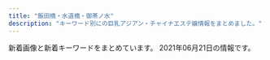 ```yaml
---
title: "飯田橋・水道橋・御茶ノ水"
description: "キーワード別にの巨乳アジアン・チャイナエステ嬢情報をまとめました。"
---
```


新着画像と新着キーワードをまとめています。
2021年06月21日の情報です。

<DmmAffiliateIns />
<KeywordTable
  shops={
    [
    {
        "station": "\u795e\u4fdd\u753a\u99c5A5\u51fa\u53e3",
        "img_links": [
            "http://jinbocho.xyz/images/a5.jpg",
            "http://jinbocho.xyz/images/s_staff.png",
            "http://jinbocho.xyz/images/r6.jpg",
            "http://jinbocho.xyz/images/left3.png",
            "http://jinbocho.xyz/images/zi.png",
            "http://jinbocho.xyz/images/r5.jpg",
            "http://jinbocho.xyz/images/g7.jpg",
            "http://jinbocho.xyz/images/top1.jpg",
            "http://jinbocho.xyz/images/g1.jpg",
            "http://jinbocho.xyz/images/a3.jpg",
            "http://jinbocho.xyz/images/miki.jpg",
            "http://jinbocho.xyz/images/r2.jpg",
            "http://jinbocho.xyz/images/g10.jpg",
            "http://jinbocho.xyz/images/mika.jpg",
            "http://jinbocho.xyz/images/r1.jpg",
            "http://jinbocho.xyz/images/r3.jpg",
            "http://jinbocho.xyz/images/new-tit3.png",
            "http://jinbocho.xyz/images/gb01.png",
            "http://jinbocho.xyz/images/g9.jpg",
            "http://jinbocho.xyz/images/gr.jpg",
            "http://jinbocho.xyz/images/r4.jpg",
            "http://jinbocho.xyz/images/a2.jpg",
            "http://jinbocho.xyz/images/a1.jpg",
            "http://jinbocho.xyz/images/g8.jpg",
            "http://jinbocho.xyz/images/yuki.jpg",
            "http://jinbocho.xyz/images/g2.jpg",
            "http://jinbocho.xyz/images/haru.jpg",
            "http://jinbocho.xyz/images/g0.jpg",
            "http://jinbocho.xyz/images/yuk.jpg",
            "http://jinbocho.xyz/images/mobile.png",
            "http://jinbocho.xyz/images/top2.jpg",
            "http://jinbocho.xyz/images/z1.jpg",
            "http://jinbocho.xyz/images/a4.jpg",
            "http://jinbocho.xyz/images/new-tit.png",
            "http://jinbocho.xyz/images/z2.jpg",
            "http://jinbocho.xyz/images/face.png",
            "http://jinbocho.xyz/images/mi.jpg"
        ],
        "keywords": {},
        "url": "http://jinbocho.xyz/",
        "name": "\u306f\u306a\u3073"
    },
    {
        "keywords": {},
        "img_links": [
            "http://www.pilink.xyz/uploads/181018/rec2.png",
            "http://www.pilink.xyz/style/mobile.jpg",
            "http://www.pilink.xyz/style/head1.jpg",
            "http://www.pilink.xyz/style/sm.jpg",
            "http://www.pilink.xyz/uploads/210420/1-210420151411422.png",
            "http://www.pilink.xyz/uploads/181018/sys2.jpg",
            "http://www.pilink.xyz/uploads/210420/1-210420150221a8.jpg",
            "http://www.pilink.xyz/style/line.png",
            "http://www.pilink.xyz/style/concept.jpg",
            "http://www.pilink.xyz/style/news.jpg",
            "http://www.pilink.xyz/uploads/210420/1-21042015013J02.jpg",
            "http://www.pilink.xyz/style/ta.jpg",
            "http://www.pilink.xyz/style/staff_t.jpg"
        ],
        "station": "JR\u6c34\u9053\u6a4b\u99c5\u6771\u53e3",
        "name": "\u30c1\u30e5\u30fc\u30ea\u30c3\u30d7",
        "url": "http://www.pilink.xyz/"
    },
    {
        "img_links": [
            "http://venus.tyo.cm/images/room6.jpg",
            "http://venus.tyo.cm/photos/sites/40/2021/05/2021052208053057.jpeg",
            "http://venus.tyo.cm/images/room1.jpg",
            "http://venus.tyo.cm/photos/sites/40/2021/05/2021052208041450.jpeg",
            "http://venus.tyo.cm/photos/sites/40/2020/08/2020083109075912.jpeg",
            "http://venus.tyo.cm/images/top.png",
            "http://venus.tyo.cm/images/room3.jpg",
            "http://venus.tyo.cm/images/room5.jpg",
            "http://venus.tyo.cm/photos/sites/40/2021/05/2021052208051451.jpeg",
            "http://venus.tyo.cm/images/room4.jpg",
            "http://venus.tyo.cm/photos/sites/40/2020/08/2020083109075883.jpeg",
            "http://venus.tyo.cm/photos/sites/40/2021/05/202105220805459.jpeg",
            "http://venus.tyo.cm/photos/sites/40/2020/08/2020083109075784.jpeg",
            "http://venus.tyo.cm/images/mainimg.jpg",
            "http://venus.tyo.cm/images/room2.jpg",
            "http://venus.tyo.cm/photos/sites/40/2020/08/2020083109075848.jpeg",
            "http://venus.tyo.cm/images/pagetop.png",
            "http://venus.tyo.cm/images/spmainimg.jpg"
        ],
        "keywords": {
            "88": 3,
            "85": 5,
            "D": 11,
            "83": 3,
            "F": 4,
            "89": 4
        },
        "name": "\u30d3\u30fc\u30ca\u30b9",
        "station": "JR\u6c34\u9053\u6a4b\u99c5\u6771\u53e3",
        "url": "http://venus.tyo.cm/"
    },
    {
        "station": "JR\u6c34\u9053\u6a4b\u99c5\u897f\u53e3",
        "name": "\u30d7\u30ea\u30f3",
        "keywords": {
            "\u30bb\u30af\u30b7\u30fc": 1,
            "\u80f8": 1
        },
        "url": "https://suidobashi-mensesthe.com/",
        "img_links": [
            "https://suidobashi-mensesthe.com/staff/0.jpg",
            "https://suidobashi-mensesthe.com/room/2-s.jpg",
            "https://suidobashi-mensesthe.com/staff/rina-s1.jpg",
            "https://suidobashi-mensesthe.com/button/blog.png",
            "https://suidobashi-mensesthe.com/room/6-l.jpg",
            "https://suidobashi-mensesthe.com/images/covit19-2.jpg",
            "https://suidobashi-mensesthe.com/images/footer-r.png",
            "https://suidobashi-mensesthe.com/room/4-s.jpg",
            "https://suidobashi-mensesthe.com/images/prin-video2.jpg",
            "https://suidobashi-mensesthe.com/room/2-l.jpg",
            "https://suidobashi-mensesthe.com/staff/midori-s1.jpg",
            "https://suidobashi-mensesthe.com/staff/1.jpg",
            "https://suidobashi-mensesthe.com/images/header3.png",
            "https://suidobashi-mensesthe.com/staff/midori-l2.jpg",
            "https://suidobashi-mensesthe.com/staff/midori-s2.jpg",
            "https://suidobashi-mensesthe.com/staff/midori-l1.jpg",
            "https://suidobashi-mensesthe.com/images/main1.jpg",
            "https://suidobashi-mensesthe.com/icon/line.png",
            "https://suidobashi-mensesthe.com/icon/google_plus.png",
            "https://suidobashi-mensesthe.com/images/footer-l.png",
            "https://suidobashi-mensesthe.com/room/3-s.jpg",
            "https://suidobashi-mensesthe.com/button/staff.png",
            "https://suidobashi-mensesthe.com/room/5-l.jpg",
            "https://suidobashi-mensesthe.com/room/esthe1.jpg",
            "https://suidobashi-mensesthe.com/room/4-l.jpg",
            "https://suidobashi-mensesthe.com/slot/slot-camp.jpg",
            "https://suidobashi-mensesthe.com/staff/yumi-s1.jpg",
            "https://suidobashi-mensesthe.com/icon/twitter.png",
            "https://suidobashi-mensesthe.com/staff/6.jpg",
            "https://suidobashi-mensesthe.com/staff/3.jpg",
            "https://suidobashi-mensesthe.com/room/3-l.jpg",
            "https://suidobashi-mensesthe.com/staff/midori-l3.jpg",
            "https://suidobashi-mensesthe.com/room/6-s.jpg",
            "https://suidobashi-mensesthe.com/staff/2.jpg",
            "https://suidobashi-mensesthe.com/room/esthe2.jpg",
            "https://suidobashi-mensesthe.com/images/qrcode.png",
            "https://suidobashi-mensesthe.com/images/main-sp.jpg",
            "https://suidobashi-mensesthe.com/room/esthe3.jpg",
            "https://suidobashi-mensesthe.com/room/1-s.jpg",
            "https://suidobashi-mensesthe.com/icon/facebook.png",
            "https://suidobashi-mensesthe.com/images/flower.png",
            "https://suidobashi-mensesthe.com/staff/rina-l1.jpg",
            "https://suidobashi-mensesthe.com/mens-esthe-massage/2021/04/20/rina-s1.jpg",
            "https://suidobashi-mensesthe.com/room/1-l.jpg",
            "https://suidobashi-mensesthe.com/staff/midori-s3.jpg",
            "https://suidobashi-mensesthe.com/button/home.png",
            "https://suidobashi-mensesthe.com/images/clear.png",
            "https://suidobashi-mensesthe.com/images/covit19.jpg",
            "https://suidobashi-mensesthe.com/room/5-s.jpg"
        ]
    },
    {
        "img_links": [
            "http://sln-relax.com/pic/topimg3.jpg",
            "http://sln-relax.com/img/ttl_mobile.jpg",
            "http://sln-relax.com/scdl/staff/10071.jpg",
            "http://sln-relax.com/scdl/staff/10021.jpg",
            "http://sln-relax.com/scdl/staff/10011.jpg",
            "http://sln-relax.com/img/att.jpg",
            "http://sln-relax.com/scdl/staff/10041.jpg",
            "http://sln-relax.com/img/ttl_concept.jpg",
            "http://sln-relax.com/scdl/staff/10081.jpg",
            "http://sln-relax.com/img/ttl_rec.jpg",
            "http://sln-relax.com/scdl/staff/10031.jpg",
            "http://sln-relax.com/i/files/girl01.jpg",
            "http://sln-relax.com/i/files/girl02.jpg",
            "http://sln-relax.com/img/ttl_staff.png",
            "http://sln-relax.com/pic/head.png",
            "http://sln-relax.com/scdl/staff/10061.jpg",
            "http://sln-relax.com/pic/topimg1.jpg",
            "http://sln-relax.com/img/ttl_tnew.jpg",
            "http://sln-relax.com/scdl/staff/10051.jpg",
            "http://sln-relax.com/pic/topimg2.jpg",
            "http://sln-relax.com/i/files/homeimg.jpg"
        ],
        "name": "Lime",
        "url": "http://sln-relax.com/",
        "keywords": {
            "C": 17
        },
        "station": "JR\u6c34\u9053\u6a4b\u99c5\u897f\u53e3"
    },
    {
        "keywords": {
            "E": 6,
            "C": 26,
            "D": 13
        },
        "station": "\u725b\u8fbc\u795e\u697d\u5742\u99c5A2\u51fa\u53e3",
        "img_links": [
            "https://raku-relax.tokyo/wp-content/themes/este/img/tel_footer.png",
            "https://raku-relax.tokyo/wp-content/uploads/2020/01/897sarakura.jpg",
            "https://raku-relax.tokyo/wp-content/uploads/2021/05/8976251rakura.jpg",
            "https://raku-relax.tokyo/wp-content/themes/este/img/top-img03.png",
            "https://raku-relax.tokyo/wp-content/themes/este/img/top-img05.png",
            "https://raku-relax.tokyo/wp-content/uploads/2020/10/ertyurakura.jpg",
            "https://raku-relax.tokyo/wp-content/uploads/2020/11/9897621rakura.jpg",
            "https://raku-relax.tokyo/wp-content/uploads/2018/12/4567rakura.jpg",
            "https://raku-relax.tokyo/wp-content/themes/este/img/tel03.png",
            "https://raku-relax.tokyo/wp-content/uploads/2021/01/1211rakura.jpg",
            "https://raku-relax.tokyo/wp-content/uploads/2020/11/oiuarakura.jpg",
            "https://raku-relax.tokyo/wp-content/uploads/2020/04/1234sertdyf.jpg",
            "https://raku-relax.tokyo/wp-content/themes/este/img/tel_header.png",
            "https://raku-relax.tokyo/wp-content/uploads/2020/04/siuaytfsa.jpg",
            "https://raku-relax.tokyo/wp-content/themes/este/img/top-img02.png",
            "https://raku-relax.tokyo/wp-content/themes/este/img/3.jpg",
            "https://raku-relax.tokyo/wp-content/themes/este/img/4.jpg",
            "https://raku-relax.tokyo/wp-content/uploads/2021/04/98976890rakura.jpg",
            "https://raku-relax.tokyo/wp-content/themes/este/img/tel02.png",
            "https://raku-relax.tokyo/wp-content/uploads/2021/04/8721rakura.jpg",
            "https://raku-relax.tokyo/wp-content/themes/este/img/1.jpg",
            "https://raku-relax.tokyo/wp-content/uploads/2020/01/y45a121.jpg",
            "https://raku-relax.tokyo/wp-content/themes/este/img/tel.png",
            "https://raku-relax.tokyo/wp-content/uploads/2018/12/satfuygihoj.jpg",
            "https://raku-relax.tokyo/wp-content/themes/este/img/top-img04.png",
            "https://raku-relax.tokyo/wp-content/themes/este/img/top-img01.png",
            "https://raku-relax.tokyo/wp-content/themes/este/img/2.jpg",
            "https://raku-relax.tokyo/wp-content/uploads/2020/10/28917rakura.jpg"
        ],
        "url": "https://raku-relax.tokyo/",
        "name": "\u697d\u697d"
    },
    {
        "img_links": [
            "http://aromalucky.xyz/wp-content/uploads/2019/05/01_02.png",
            "https://i0.wp.com/aromalucky.xyz/wp-content/uploads/2017/12/05-1.jpg",
            "https://i2.wp.com/aromalucky.xyz/wp-content/uploads/2019/05/03.png",
            "https://i2.wp.com/aromalucky.xyz/wp-content/uploads/2017/12/03-1.jpg",
            "https://i1.wp.com/aromalucky.xyz/wp-content/uploads/2017/12/04-1.jpg",
            "https://i2.wp.com/aromalucky.xyz/wp-content/uploads/2020/09/21.jpg",
            "https://i2.wp.com/aromalucky.xyz/wp-content/uploads/2019/04/12.jpg",
            "https://i2.wp.com/aromalucky.xyz/wp-content/uploads/2017/12/08.jpg",
            "https://i0.wp.com/aromalucky.xyz/wp-content/uploads/2019/05/15.jpg",
            "https://i2.wp.com/aromalucky.xyz/wp-content/uploads/2019/04/14.jpg",
            "https://i1.wp.com/aromalucky.xyz/wp-content/uploads/2019/10/20.jpg",
            "https://i2.wp.com/aromalucky.xyz/wp-content/uploads/2017/12/02.jpg",
            "https://i0.wp.com/aromalucky.xyz/wp-content/uploads/2019/04/13.jpg",
            "https://i1.wp.com/aromalucky.xyz/wp-content/uploads/2019/05/16.jpg",
            "https://i0.wp.com/aromalucky.xyz/wp-content/uploads/2019/05/02.png"
        ],
        "station": "\u5c0f\u5ddd\u753a\u99c5B4",
        "name": "\u30a2\u30ed\u30de\u30e9\u30c3\u30ad\u30fc",
        "url": "http://aromalucky.xyz/",
        "keywords": {}
    },
    {
        "url": "http://rapisu.tokyo/",
        "img_links": [
            "http://rapisu.tokyo/images/end.png",
            "http://rapisu.tokyo/images/meihui.jpg",
            "http://rapisu.tokyo/images/r2.jpg",
            "http://rapisu.tokyo/images/flash1.jpg",
            "http://rapisu.tokyo/images/zi_staff.png",
            "http://rapisu.tokyo/images/g0.jpg",
            "http://rapisu.tokyo/images/flash.jpg",
            "http://rapisu.tokyo/images/mika.jpg",
            "http://rapisu.tokyo/images/mobile.png",
            "http://rapisu.tokyo/images/r1.jpg",
            "http://rapisu.tokyo/images/r3.jpg",
            "http://rapisu.tokyo/images/top.png",
            "http://rapisu.tokyo/images/tiao.png"
        ],
        "station": "\u795e\u4fdd\u753a\u99c5A7\u51fa\u53e3",
        "keywords": {
            "C": 7
        },
        "name": "\u30e9\u30d4\u30b9"
    },
    {
        "url": "http://yu.xyz.mn/",
        "img_links": [
            "http://yu.xyz.mn/images/room4.jpg",
            "http://yu.xyz.mn/images/ac5.jpg",
            "http://yu.xyz.mn/photos/sites/91/2019/12/2019122702252767.jpg",
            "http://yu.xyz.mn/images/ac1.jpg",
            "http://yu.xyz.mn/photos/sites/91/2019/12/2019122702252691.jpg",
            "http://yu.xyz.mn/images/top.jpg",
            "http://yu.xyz.mn/images/s_shedule.jpg",
            "http://yu.xyz.mn/photos/sites/91/2020/02/2020022305370017.jpg",
            "http://yu.xyz.mn/images/room2.jpg",
            "http://yu.xyz.mn/images/mobile.jpg",
            "http://yu.xyz.mn/images/ac6.jpg",
            "http://yu.xyz.mn/photos/sites/91/2021/01/2021012205451889.jpg",
            "http://yu.xyz.mn/images/s_staff.jpg",
            "http://yu.xyz.mn/images/s_news.jpg",
            "http://yu.xyz.mn/photos/sites/91/2019/12/2019122901424384.jpg",
            "http://yu.xyz.mn/images/ac3.jpg",
            "http://yu.xyz.mn/photos/sites/91/2020/04/2020040807282190.jpg",
            "http://yu.xyz.mn/images/ac2.jpg",
            "http://yu.xyz.mn/images/room1.jpg",
            "http://yu.xyz.mn/images/ac4.jpg",
            "http://yu.xyz.mn/images/room3.jpg"
        ],
        "name": "\u60a0 \u3086\u3046",
        "keywords": {
            "85": 21,
            "87": 7,
            "C": 20,
            "84": 7,
            "86": 7,
            "D": 35
        },
        "station": "JR\u6c34\u9053\u6a4b\u99c5\u897f\u53e3"
    },
    {
        "name": "\u7652\u3057\u306e\u6cc9",
        "url": "https://izumi-esthe.tokyo/",
        "keywords": {
            "C": 16,
            "D": 37,
            "E": 22
        },
        "station": "\u5c0f\u5ddd\u753a\u99c5B5\u51fa\u53e3",
        "img_links": [
            "https://izumi-esthe.tokyo/wp-content/themes/este/img/tel_header.png",
            "https://izumi-esthe.tokyo/wp-content/uploads/2021/03/312121iyashinoizumi.jpg",
            "https://izumi-esthe.tokyo/wp-content/themes/este/img/2.jpg",
            "https://izumi-esthe.tokyo/wp-content/uploads/2021/02/9876iyashinoizumi.jpg",
            "https://izumi-esthe.tokyo/wp-content/uploads/2021/02/1111iyashinoizumi-2.jpg",
            "https://izumi-esthe.tokyo/wp-content/uploads/2021/02/1iyashinoizumi-1.jpg",
            "https://izumi-esthe.tokyo/wp-content/uploads/2021/02/121dfghiyashinoizumi-1.jpg",
            "https://izumi-esthe.tokyo/wp-content/uploads/2021/02/1111iyashinoizumi.jpg",
            "https://izumi-esthe.tokyo/wp-content/themes/este/img/4.jpg",
            "https://izumi-esthe.tokyo/wp-content/uploads/2021/02/8765421iyashinoizumi.jpg",
            "https://izumi-esthe.tokyo/wp-content/themes/este/img/top-img01.png",
            "https://izumi-esthe.tokyo/wp-content/uploads/2021/02/2221iyashinoizumi.jpg",
            "https://izumi-esthe.tokyo/wp-content/themes/este/img/top-img01b.png",
            "https://izumi-esthe.tokyo/wp-content/uploads/2021/05/7675621789iyashinoizumi.jpg",
            "https://izumi-esthe.tokyo/wp-content/uploads/2021/05/6754iyashinoizumi.jpg",
            "https://izumi-esthe.tokyo/wp-content/uploads/2021/02/3111iyashinoizumi.jpg",
            "https://izumi-esthe.tokyo/wp-content/uploads/2021/02/999iyashinoizumi-1.jpg",
            "https://izumi-esthe.tokyo/wp-content/uploads/2021/02/2iyashinoizumi.jpg",
            "https://izumi-esthe.tokyo/wp-content/uploads/2021/02/15drtyfugihoas-1.jpg",
            "https://izumi-esthe.tokyo/wp-content/uploads/2021/06/2121iyashinoizumi.jpg",
            "https://izumi-esthe.tokyo/wp-content/themes/este/img/6.jpg",
            "https://izumi-esthe.tokyo/wp-content/uploads/2021/02/876521iyashinoizumi-1.jpg",
            "https://izumi-esthe.tokyo/wp-content/uploads/2021/05/982716ttiyashinoizumi.jpg",
            "https://izumi-esthe.tokyo/wp-content/themes/este/img/call.png",
            "https://izumi-esthe.tokyo/wp-content/uploads/2021/02/iyashinoizumi.jpg",
            "https://izumi-esthe.tokyo/wp-content/uploads/2021/04/WechatIMG866.jpeg",
            "https://izumi-esthe.tokyo/wp-content/uploads/2021/05/34567897867iyashinoizumi.jpg",
            "https://izumi-esthe.tokyo/wp-content/themes/este/img/tel_footer.png",
            "https://izumi-esthe.tokyo/wp-content/uploads/2021/02/8765iyashinoizumi.jpg",
            "https://izumi-esthe.tokyo/wp-content/uploads/2021/02/5432111iyashinoizumi.jpg",
            "https://izumi-esthe.tokyo/wp-content/themes/este/img/top-img02f.png",
            "https://izumi-esthe.tokyo/wp-content/uploads/2021/02/211iyashinoizumi.jpg",
            "https://izumi-esthe.tokyo/wp-content/themes/este/img/5.jpg",
            "https://izumi-esthe.tokyo/wp-content/themes/este/img/top-img04.png",
            "https://izumi-esthe.tokyo/wp-content/themes/este/img/top-img03.png",
            "https://izumi-esthe.tokyo/wp-content/uploads/2021/02/3serdtfygui.jpg",
            "https://izumi-esthe.tokyo/wp-content/uploads/2021/02/1iyashinoizumi.jpg",
            "https://izumi-esthe.tokyo/wp-content/uploads/2021/02/98767689iyashinoizumi.jpg",
            "https://izumi-esthe.tokyo/wp-content/uploads/2021/06/76514678iyashinoizumi.jpg",
            "https://izumi-esthe.tokyo/wp-content/uploads/2021/02/999iyashinoizumi.jpg",
            "https://izumi-esthe.tokyo/wp-content/uploads/2021/02/121iyashinoizumi.jpg",
            "https://izumi-esthe.tokyo/wp-content/uploads/2021/02/77iyashinoizumi.jpg",
            "https://izumi-esthe.tokyo/wp-content/themes/este/img/3.jpg",
            "https://izumi-esthe.tokyo/wp-content/themes/este/img/top-img01a.png",
            "https://izumi-esthe.tokyo/wp-content/uploads/2021/02/3111112iyashinoizumi.jpg",
            "https://izumi-esthe.tokyo/wp-content/themes/este/img/1.jpg"
        ]
    }
]
}
/>
<DmmAffiliateScript />
